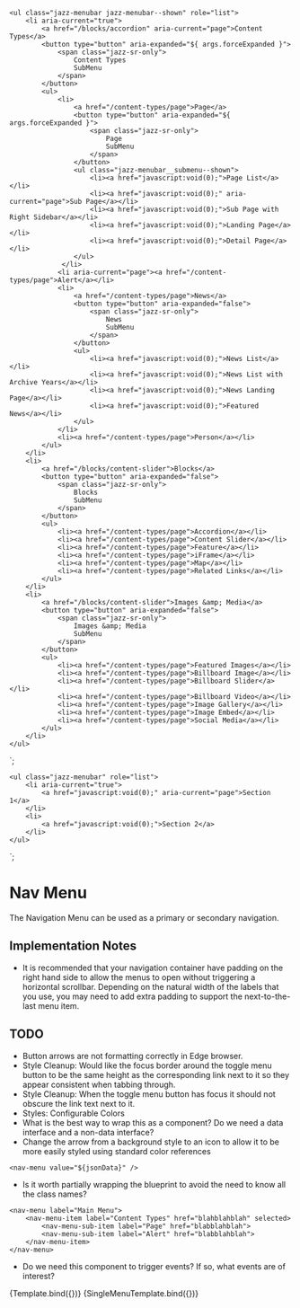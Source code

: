
<Meta title="Components/Nav Bar" component="NavBar" />

    <ul class="jazz-menubar jazz-menubar--shown" role="list">
        <li aria-current="true">
            <a href="/blocks/accordion" aria-current="page">Content Types</a>
            <button type="button" aria-expanded="${ args.forceExpanded }">
                <span class="jazz-sr-only">
                    Content Types
                    SubMenu
                </span>
            </button>
            <ul>
                <li>
                    <a href="/content-types/page">Page</a>
                    <button type="button" aria-expanded="${ args.forceExpanded }">
                        <span class="jazz-sr-only">
                            Page
                            SubMenu
                        </span>
                    </button>
                    <ul class="jazz-menubar__submenu--shown">
                        <li><a href="javascript:void(0);">Page List</a></li>
                        <li><a href="javascript:void(0);" aria-current="page">Sub Page</a></li>
                        <li><a href="javascript:void(0);">Sub Page with Right Sidebar</a></li>
                        <li><a href="javascript:void(0);">Landing Page</a></li>
                        <li><a href="javascript:void(0);">Detail Page</a></li>
                    </ul>
                 </li>
                <li aria-current="page"><a href="/content-types/page">Alert</a></li>
                <li>
                    <a href="/content-types/page">News</a>
                    <button type="button" aria-expanded="false">
                        <span class="jazz-sr-only">
                            News
                            SubMenu
                        </span>
                    </button>
                    <ul>
                        <li><a href="javascript:void(0);">News List</a></li>
                        <li><a href="javascript:void(0);">News List with Archive Years</a></li>
                        <li><a href="javascript:void(0);">News Landing Page</a></li>
                        <li><a href="javascript:void(0);">Featured News</a></li>
                    </ul>
                </li>
                <li><a href="/content-types/page">Person</a></li>
            </ul>
        </li>
        <li>
            <a href="/blocks/content-slider">Blocks</a>
            <button type="button" aria-expanded="false">
                <span class="jazz-sr-only">
                    Blocks
                    SubMenu
                </span>
            </button>
            <ul>
                <li><a href="/content-types/page">Accordion</a></li>
                <li><a href="/content-types/page">Content Slider</a></li>
                <li><a href="/content-types/page">Feature</a></li>
                <li><a href="/content-types/page">iFrame</a></li>
                <li><a href="/content-types/page">Map</a></li>
                <li><a href="/content-types/page">Related Links</a></li>
            </ul>
        </li>
        <li>
            <a href="/blocks/content-slider">Images &amp; Media</a>
            <button type="button" aria-expanded="false">
                <span class="jazz-sr-only">
                    Images &amp; Media
                    SubMenu
                </span>
            </button>
            <ul>
                <li><a href="/content-types/page">Featured Images</a></li>
                <li><a href="/content-types/page">Billboard Image</a></li>
                <li><a href="/content-types/page">Billboard Slider</a></li>
                <li><a href="/content-types/page">Billboard Video</a></li>
                <li><a href="/content-types/page">Image Gallery</a></li>
                <li><a href="/content-types/page">Image Embed</a></li>
                <li><a href="/content-types/page">Social Media</a></li>
            </ul>
        </li>
    </ul>
`;

    <ul class="jazz-menubar" role="list">
        <li aria-current="true">
            <a href="javascript:void(0);" aria-current="page">Section 1</a>
        </li>
        <li>
            <a href="javascript:void(0);">Section 2</a>
        </li>
    </ul>
`;

# Nav Menu

The Navigation Menu can be used as a primary or secondary navigation.

## Implementation Notes

* It is recommended that your navigation container have padding on the right hand side to allow the menus to open
  without triggering a horizontal scrollbar.  Depending on the natural width of the labels that you use, you may
  need to add extra padding to support the next-to-the-last menu item.

## TODO

* Button arrows are not formatting correctly in Edge browser.
* Style Cleanup: Would like the focus border around the toggle menu button to be the same height as the corresponding
  link next to it so they appear consistent when tabbing through.
* Style Cleanup: When the toggle menu button has focus it should not obscure the link text next to it.
* Styles: Configurable Colors
* What is the best way to wrap this as a component?  Do we need a data interface and a non-data interface?
* Change the arrow from a background style to an icon to allow it to be more easily styled using standard color references

```
<nav-menu value="${jsonData}" />
```

* Is it worth partially wrapping the blueprint to avoid the need to know all the class names?
```
<nav-menu label="Main Menu">
    <nav-menu-item label="Content Types" href="blahblahblah" selected>
        <nav-menu-sub-item label="Page" href="blabblahblah">
        <nav-menu-sub-item label="Alert" href="blabblahblah">
    </nav-menu-item>
</nav-menu>
```
* Do we need this component to trigger events?  If so, what events are of interest?

<Canvas>
    <Story name="Basic" args={{
        forceExpanded: false
    }}>
      {Template.bind({})}
    </Story>
</Canvas>

<Canvas>
    <Story name="Basic Single Menu" args={{
        forceExpanded: false
    }}>
      {SingleMenuTemplate.bind({})}
    </Story>
</Canvas>


